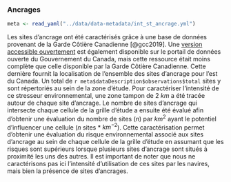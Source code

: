### Ancrages

```r
meta <- read_yaml("../data/data-metadata/int_st_ancrage.yml")
```

Les sites d'ancrage ont été caractérisés grâce à une base de données provenant de la Garde Côtière Canadienne [@gcc2019]. Une [version accessible ouvertement](https://ouvert.canada.ca/data/fr/dataset/622a7f72-4a00-4f9e-b04f-af6551c77db3) est également disponible sur le portail de données ouverte du Gouvernement du Canada, mais cette ressource était moins complète que celle disponible par la Garde Côtière Canadienne. Cette dernière fournit la localisation de l'ensemble des sites d'ancrage pour l'est du Canada. Un total de `r meta$dataDescription$observations$total` sites y sont répertoriés au sein de la zone d'étude. Pour caractériser l'intensité de ce stresseur environnemental, une zone tampon de 2 $km$ a été tracée autour de chaque site d'ancrage. Le nombre de sites d'ancrage qui intersecte chaque cellule de la grille d'étude a ensuite été évalué afin d'obtenir une évaluation du nombre de sites ($n$) par $km^2$ ayant le potentiel d'influencer une cellule ($n$ sites * $km^{-2}$). Cette caractérisation permet d'obtenir une évaluation du risque environnemental associé aux sites d'ancrage au sein de chaque cellule de la grille d'étude en assumant que les risques sont supérieurs lorsque plusieurs sites d'ancrage sont situés à proximité les uns des autres. Il est important de noter que nous ne caractérisons pas ici l'intensité d'utilisation de ces sites par les navires, mais bien la présence de sites d'ancrages.